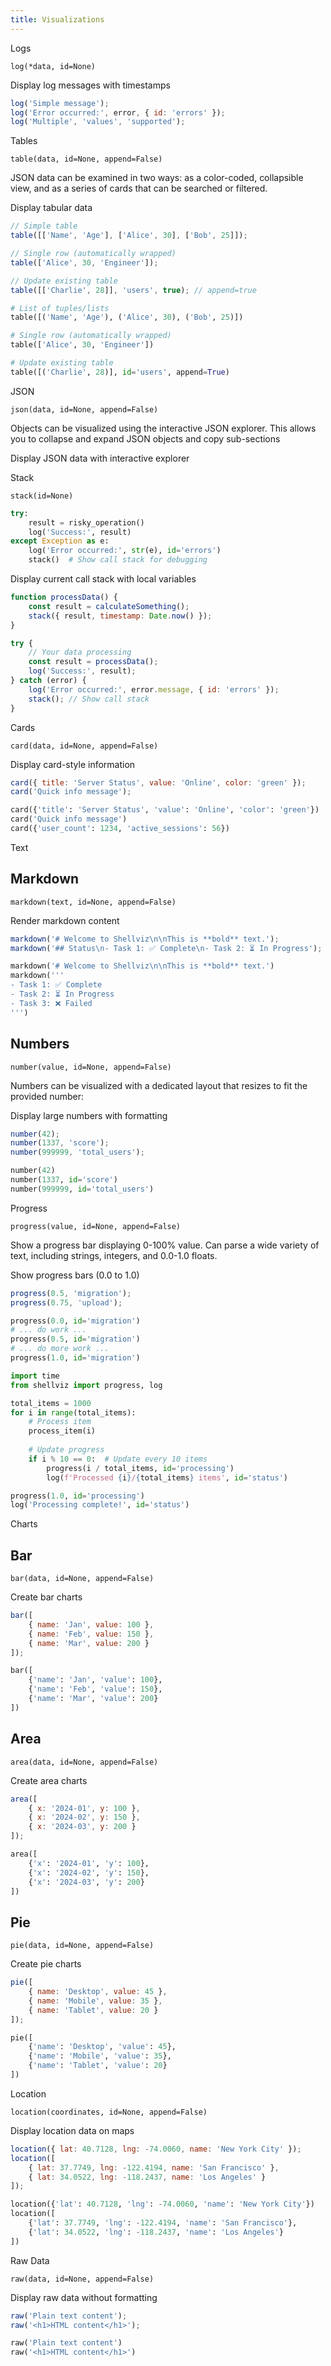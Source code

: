 ```yaml
---
title: Visualizations
---
```


<VizHeading slug="logs">Logs</VizHeading>

`log(*data, id=None)`

<CodeRunner code="shellviz.log('migrating users to newest version');shellviz.log('migration complete')">
  <CodeExample language="python" code={`from shellviz import log
log('migrating users to newest version')
log('migration complete')`} />
  <CodeExample language="javascript" code={`shellviz.log('migrating users to newest version');
shellviz.log('migration complete');`} />
</CodeRunner>


Display log messages with timestamps
```javascript
log('Simple message');
log('Error occurred:', error, { id: 'errors' });
log('Multiple', 'values', 'supported');
```


<VizHeading slug="tables">Tables</VizHeading>

`table(data, id=None, append=False)`

JSON data can be examined in two ways: as a color-coded, collapsible view, and as a series of cards that can be searched or filtered.

<CodeRunner code="shellviz.table([['Name', 'Age'], ['Rafael', 30], ['Charlie', 53]]);">
  <CodeExample language="python" code={`from shellviz import table
table([['Name', 'Age'], ['Rafael', 30], ['Charlie', 53]])
table([{'name': 'Rafael', 'age': 30}, {'name': 'Charlie', 'age': 53}])`} />
  <CodeExample language="javascript" code={`import { table } from 'shellviz';
table([['Name', 'Age'], ['Rafael', 30], ['Charlie', 53]]);
table([{name: 'Rafael', age: 30}, {name: 'Charlie', age: 53}]);`} />
</CodeRunner>

<CodeRunner code="shellviz.table([{ year: '1945', sightings: 6 }, { year: '1946', sightings: 8 }, { year: '1947', sightings: 34 }, { year: '1948', sightings: 8 }, { year: '1949', sightings: 15 }]);">
  <CodeExample language="python" code={`from shellviz import table
table([{ "year": "1945", "sightings": 6 }, { "year": "1946", "sightings": 8 }, { "year": "1947", "sightings": 34 }, { "year": "1948", "sightings": 8 }, { "year": "1949", "sightings": 15 }, { "year": "1950", "sightings": 25 }, { "year": "1951", "sightings": 20 }, { "year": "1952", "sightings": 48 }, { "year": "1953", "sightings": 34 }, { "year": "1954", "sightings": 50 }, { "year": "1955", "sightings": 31 }, { "year": "1956", "sightings": 38 }, { "year": "1957", "sightings": 67 }, { "year": "1958", "sightings": 40 }, { "year": "1959", "sightings": 47 }, { "year": "1960", "sightings": 64 }, { "year": "1961", "sightings": 39 }, { "year": "1962", "sightings": 55 }, { "year": "1963", "sightings": 75 }, { "year": "1964", "sightings": 77 }, { "year": "1965", "sightings": 167 }, { "year": "1966", "sightings": 169 }, { "year": "1967", "sightings": 178 }, { "year": "1968", "sightings": 183 }, { "year": "1969", "sightings": 138 }, { "year": "1970", "sightings": 126 }, { "year": "1971", "sightings": 110 }, { "year": "1972", "sightings": 146 }, { "year": "1973", "sightings": 209 }, { "year": "1974", "sightings": 241 }, { "year": "1975", "sightings": 279 }, { "year": "1976", "sightings": 246 }, { "year": "1977", "sightings": 239 }, { "year": "1978", "sightings": 301 }, { "year": "1979", "sightings": 221 }, { "year": "1980", "sightings": 211 }, { "year": "1981", "sightings": 146 }, { "year": "1982", "sightings": 182 }, { "year": "1983", "sightings": 132 }, { "year": "1984", "sightings": 172 }, { "year": "1985", "sightings": 192 }, { "year": "1986", "sightings": 173 }, { "year": "1987", "sightings": 193 }, { "year": "1988", "sightings": 203 }, { "year": "1989", "sightings": 220 }, { "year": "1990", "sightings": 217 }, { "year": "1991", "sightings": 210 }, { "year": "1992", "sightings": 228 }, { "year": "1993", "sightings": 285 }, { "year": "1994", "sightings": 381 }, { "year": "1995", "sightings": 1336 }, { "year": "1996", "sightings": 862 }, { "year": "1997", "sightings": 1248 }, { "year": "1998", "sightings": 1812 }, { "year": "1999", "sightings": 2906 }, { "year": "2000", "sightings": 2780 }, { "year": "2001", "sightings": 3105 }, { "year": "2002", "sightings": 3176 }, { "year": "2003", "sightings": 3896 }, { "year": "2004", "sightings": 4208 }, { "year": "2005", "sightings": 3996 }, { "year": "2006", "sightings": 3590 }, { "year": "2007", "sightings": 4195 }, { "year": "2008", "sightings": 4705 }, { "year": "2009", "sightings": 4297 }, { "year": "2010", "sightings": 2531 }])`} />
  <CodeExample language="javascript" code={`import { table } from 'shellviz';
table([{ year: "1945", sightings: 6 }, { year: "1946", sightings: 8 }, { year: "1947", sightings: 34 }, { year: "1948", sightings: 8 }, { year: "1949", sightings: 15 }, { year: "1950", sightings: 25 }, { year: "1951", sightings: 20 }, { year: "1952", sightings: 48 }, { year: "1953", sightings: 34 }, { year: "1954", sightings: 50 }, { year: "1955", sightings: 31 }, { year: "1956", sightings: 38 }, { year: "1957", sightings: 67 }, { year: "1958", sightings: 40 }, { year: "1959", sightings: 47 }, { year: "1960", sightings: 64 }, { year: "1961", sightings: 39 }, { year: "1962", sightings: 55 }, { year: "1963", sightings: 75 }, { year: "1964", sightings: 77 }, { year: "1965", sightings: 167 }, { year: "1966", sightings: 169 }, { year: "1967", sightings: 178 }, { year: "1968", sightings: 183 }, { year: "1969", sightings: 138 }, { year: "1970", sightings: 126 }, { year: "1971", sightings: 110 }, { year: "1972", sightings: 146 }, { year: "1973", sightings: 209 }, { year: "1974", sightings: 241 }, { year: "1975", sightings: 279 }, { year: "1976", sightings: 246 }, { year: "1977", sightings: 239 }, { year: "1978", sightings: 301 }, { year: "1979", sightings: 221 }, { year: "1980", sightings: 211 }, { year: "1981", sightings: 146 }, { year: "1982", sightings: 182 }, { year: "1983", sightings: 132 }, { year: "1984", sightings: 172 }, { year: "1985", sightings: 192 }, { year: "1986", sightings: 173 }, { year: "1987", sightings: 193 }, { year: "1988", sightings: 203 }, { year: "1989", sightings: 220 }, { year: "1990", sightings: 217 }, { year: "1991", sightings: 210 }, { year: "1992", sightings: 228 }, { year: "1993", sightings: 285 }, { year: "1994", sightings: 381 }, { year: "1995", sightings: 1336 }, { year: "1996", sightings: 862 }, { year: "1997", sightings: 1248 }, { year: "1998", sightings: 1812 }, { year: "1999", sightings: 2906 }, { year: "2000", sightings: 2780 }, { year: "2001", sightings: 3105 }, { year: "2002", sightings: 3176 }, { year: "2003", sightings: 3896 }, { year: "2004", sightings: 4208 }, { year: "2005", sightings: 3996 }, { year: "2006", sightings: 3590 }, { year: "2007", sightings: 4195 }, { year: "2008", sightings: 4705 }, { year: "2009", sightings: 4297 }, { year: "2010", sightings: 2531 }]);`} />
</CodeRunner>

Display tabular data
```javascript
// Simple table
table([['Name', 'Age'], ['Alice', 30], ['Bob', 25]]);

// Single row (automatically wrapped)
table(['Alice', 30, 'Engineer']);

// Update existing table
table([['Charlie', 28]], 'users', true); // append=true
```

```python
# List of tuples/lists
table([('Name', 'Age'), ('Alice', 30), ('Bob', 25)])

# Single row (automatically wrapped)
table(['Alice', 30, 'Engineer'])

# Update existing table
table([('Charlie', 28)], id='users', append=True)
```


<VizHeading slug="json">JSON</VizHeading>

`json(data, id=None, append=False)`

Objects can be visualized using the interactive JSON explorer. This allows you to collapse and expand JSON objects and copy sub-sections

<CodeRunner code="shellviz.json([['Name', 'Age'], ['Rafael', 30], ['Charlie', 53]])">
  <CodeExample language="python" code={`from shellviz import json
json([['Name', 'Age'], ['Rafael', 30], ['Charlie', 53]])
json([{'name': 'Rafael', 'age': 30}, {'name': 'Charlie', 'age': 53}])`} />
  <CodeExample language="javascript" code={`import { json } from 'shellviz';
json([['Name', 'Age'], ['Rafael', 30], ['Charlie', 53]]);
json([{name: 'Rafael', age: 30}, {name: 'Charlie', age: 53}]);`} />
</CodeRunner>

Display JSON data with interactive explorer

<CodeRunner>
<CodeExample language="python" code={`from shellviz import json
json({'user': 'alice', 'preferences': {'theme': 'dark'}})
json([1, 2, 3, 4, 5])
json({'timestamp': time.time()}, id='status')`} />
<CodeExample language="javascript" code={`import { json } from shellviz;
json({ user: 'alice', preferences: { theme: 'dark' } });
json([1, 2, 3, 4, 5]);
json({ timestamp: Date.now() }, 'status');`} />
</CodeRunner>

<VizHeading slug="stack">Stack</VizHeading>

`stack(id=None)`

```python
try:
    result = risky_operation()
    log('Success:', result)
except Exception as e:
    log('Error occurred:', str(e), id='errors')
    stack()  # Show call stack for debugging
```

Display current call stack with local variables
```javascript
function processData() {
    const result = calculateSomething();
    stack({ result, timestamp: Date.now() });
}
```

```javascript
try {
    // Your data processing
    const result = processData();
    log('Success:', result);
} catch (error) {
    log('Error occurred:', error.message, { id: 'errors' });
    stack(); // Show call stack
}
```


<VizHeading slug="cards">Cards</VizHeading>

`card(data, id=None, append=False)`

<CodeRunner code="shellviz.card([['Name', 'Age'], ['Rafael', 30], ['Charlie', 53]])">
  <CodeExample language="python" code={`from shellviz import card
card([['Name', 'Age'], ['Rafael', 30], ['Charlie', 53]])
card([{'name': 'Rafael', 'age': 30}, {'name': 'Charlie', 'age': 53}])`} />
  <CodeExample language="javascript" code={`import { card } from 'shellviz';
card([['Name', 'Age'], ['Rafael', 30], ['Charlie', 53]]);
card([{name: 'Rafael', age: 30}, {name: 'Charlie', age: 53}]);`} />
</CodeRunner>

Display card-style information

```javascript
card({ title: 'Server Status', value: 'Online', color: 'green' });
card('Quick info message');
```

```python
card({'title': 'Server Status', 'value': 'Online', 'color': 'green'})
card('Quick info message')
card({'user_count': 1234, 'active_sessions': 56})
```


<VizHeading slug="text">Text</VizHeading>

## Markdown

`markdown(text, id=None, append=False)`

<CodeRunner code="shellviz.markdown('It was a **cold** night, and all were fast asleep')">
  <CodeExample language="python" code={`from shellviz import markdown
markdown("# This is some Markdown\nAnd this is some **strong** text\nAnd a list:\n- First item\n- Second item")
markdown("It was a **cold** night, and all were fast asleep")`} />
  <CodeExample language="javascript" code={`import { markdown } from 'shellviz';
markdown("# This is some Markdown\nAnd this is some **strong** text\nAnd a list:\n- First item\n- Second item");
markdown("It was a **cold** night, and all were fast asleep");`} />
</CodeRunner>

Render markdown content
```javascript
markdown('# Welcome to Shellviz\n\nThis is **bold** text.');
markdown('## Status\n- Task 1: ✅ Complete\n- Task 2: ⏳ In Progress');
```

```python
markdown('# Welcome to Shellviz\n\nThis is **bold** text.')
markdown('''
- Task 1: ✅ Complete  
- Task 2: ⏳ In Progress
- Task 3: ❌ Failed
''')
```


## Numbers

`number(value, id=None, append=False)`

Numbers can be visualized with a dedicated layout that resizes to fit the provided number:

<CodeRunner code="shellviz.number(1032093)">
  <CodeExample language="python" code={`from shellviz import number
number(1032093)`} />
  <CodeExample language="javascript" code={`import { number } from 'shellviz';
number(1032093);`} />
</CodeRunner>

Display large numbers with formatting
```javascript
number(42);
number(1337, 'score');
number(999999, 'total_users');
```
```python
number(42)
number(1337, id='score')
number(999999, id='total_users')
```


<VizHeading slug="progress">Progress</VizHeading>

`progress(value, id=None, append=False)`

Show a progress bar displaying 0-100% value. Can parse a wide variety of text, including strings, integers, and 0.0-1.0 floats.

<CodeRunner code="shellviz.progress(0.75)">
  <CodeExample language="python" code={`from shellviz import progress
progress(30)
progress("45%")
progress(.9)`} />
  <CodeExample language="javascript" code={`import { progress } from 'shellviz';
progress(30);
progress("45%");
progress(0.9);`} />
</CodeRunner>

Show progress bars (0.0 to 1.0)
```javascript
progress(0.5, 'migration');
progress(0.75, 'upload');
```

```python
progress(0.0, id='migration')
# ... do work ...
progress(0.5, id='migration')
# ... do more work ...
progress(1.0, id='migration')
```


```python
import time
from shellviz import progress, log

total_items = 1000
for i in range(total_items):
    # Process item
    process_item(i)
    
    # Update progress
    if i % 10 == 0:  # Update every 10 items
        progress(i / total_items, id='processing')
        log(f'Processed {i}/{total_items} items', id='status')

progress(1.0, id='processing')
log('Processing complete!', id='status')
```



<VizHeading slug="charts">Charts</VizHeading>
## Bar

`bar(data, id=None, append=False)`

<CodeRunner code="shellviz.bar([{ country: 'AD', 'hot dog': 105, burger: 129, sandwich: 37, kebab: 119, fries: 53, donut: 69 }, { country: 'AE', 'hot dog': 41, burger: 14, sandwich: 181, kebab: 166, fries: 36, donut: 105 }])">
  <CodeExample language="python" code={`from shellviz import bar
bar([{
    "country": "AD",
    "hot dog": 105,
    "burger": 129,
    "sandwich": 37,
    "kebab": 119,
    "fries": 53,
    "donut": 69,
},
{
    "country": "AE",
    "hot dog": 41,
    "burger": 14,
    "sandwich": 181,
    "kebab": 166,
    "fries": 36,
    "donut": 105,
}])`} />
  <CodeExample language="javascript" code={`import { bar } from 'shellviz';
bar([{
    country: "AD",
    "hot dog": 105,
    burger: 129,
    sandwich: 37,
    kebab: 119,
    fries: 53,
    donut: 69,
},
{
    country: "AE",
    "hot dog": 41,
    burger: 14,
    sandwich: 181,
    kebab: 166,
    fries: 36,
    donut: 105,
}]);`} />
</CodeRunner>

Create bar charts
```javascript
bar([
    { name: 'Jan', value: 100 },
    { name: 'Feb', value: 150 },
    { name: 'Mar', value: 200 }
]);
```

```python
bar([
    {'name': 'Jan', 'value': 100},
    {'name': 'Feb', 'value': 150},
    {'name': 'Mar', 'value': 200}
])
```

## Area

`area(data, id=None, append=False)`

<CodeRunner code="shellviz.area([190, 240, 340])">
  <CodeExample language="python" code={`from shellviz import area
area([190, 240, 340])`} />
  <CodeExample language="javascript" code={`import { area } from 'shellviz';
area([190, 240, 340]);`} />
</CodeRunner>

Create area charts
```javascript
area([
    { x: '2024-01', y: 100 },
    { x: '2024-02', y: 150 },
    { x: '2024-03', y: 200 }
]);
```

```python
area([
    {'x': '2024-01', 'y': 100},
    {'x': '2024-02', 'y': 150},
    {'x': '2024-03', 'y': 200}
])
```

## Pie

`pie(data, id=None, append=False)`

<CodeRunner code="shellviz.pie([{ id: 'java', value: 204 }, { id: 'hack', value: 23 }, { id: 'make', value: 537 }, { id: 'go', value: 295 }, { id: 'python', value: 177 }])">
  <CodeExample language="python" code={`from shellviz import pie
pie([
    {"id": "java", "value": 204},
    {"id": "hack", "value": 23},
    {"id": "make", "value": 537},
    {"id": "go", "value": 295},
    {"id": "python", "value": 177},
])`} />
  <CodeExample language="javascript" code={`import { pie } from 'shellviz';
pie([
    { id: "java", value: 204 },
    { id: "hack", value: 23 },
    { id: "make", value: 537 },
    { id: "go", value: 295 },
    { id: "python", value: 177 },
]);`} />
</CodeRunner>

Create pie charts
```javascript
pie([
    { name: 'Desktop', value: 45 },
    { name: 'Mobile', value: 35 },
    { name: 'Tablet', value: 20 }
]);
```
```python
pie([
    {'name': 'Desktop', 'value': 45},
    {'name': 'Mobile', 'value': 35},
    {'name': 'Tablet', 'value': 20}
])
```

<VizHeading slug="location">Location</VizHeading>

`location(coordinates, id=None, append=False)`

<CodeRunner code="shellviz.location({ latitude: 48.858844, longitude: 2.294351, name: 'Eiffel Tower, Paris' })">
  <CodeExample language="python" code={`from shellviz import location
location({
    "latitude": 48.858844,
    "longitude": 2.294351,
    "name": "Eiffel Tower, Paris"
  })`} />
  <CodeExample language="javascript" code={`import { location } from 'shellviz';
location({
    latitude: 48.858844,
    longitude: 2.294351,
    name: "Eiffel Tower, Paris"
  });`} />
</CodeRunner>

<CodeRunner code="shellviz.location([{ latitude: 48.858844, longitude: 2.294351, name: 'Eiffel Tower, Paris' }, { latitude: 40.689247, longitude: -74.044502, name: 'Statue of Liberty, New York' }, { latitude: 27.175144, longitude: 78.042142, name: 'Taj Mahal, India' }])">
  <CodeExample language="python" code={`location([
  {
    "latitude": 48.858844,
    "longitude": 2.294351,
    "name": "Eiffel Tower, Paris"
  },
  {
    "latitude": 40.689247,
    "longitude": -74.044502,
    "name": "Statue of Liberty, New York"
  },
  {
    "latitude": 27.175144,
    "longitude": 78.042142,
    "name": "Taj Mahal, India"
  },
  {
    "latitude": -33.856784,
    "longitude": 151.215297,
    "name": "Sydney Opera House, Australia"
  },
  {
    "latitude": 35.689487,
    "longitude": 139.691711,
    "name": "Tokyo Tower, Japan"
  },
  {
    "latitude": 51.500729,
    "longitude": -0.124625,
    "name": "Big Ben, London"
  },
  {
    "latitude": 41.902784,
    "longitude": 12.496366,
    "name": "Colosseum, Rome"
  },
  {
    "latitude": 37.819929,
    "longitude": -122.478255,
    "name": "Golden Gate Bridge, San Francisco"
  },
  {
    "latitude": -22.951916,
    "longitude": -43.210487,
    "name": "Christ the Redeemer, Rio de Janeiro"
  },
  {
    "latitude": 30.328611,
    "longitude": 35.441944,
    "name": "Petra, Jordan"
  }
])`} />
  <CodeExample language="javascript" code={`location([
  {
    latitude: 48.858844,
    longitude: 2.294351,
    name: "Eiffel Tower, Paris"
  },
  {
    latitude: 40.689247,
    longitude: -74.044502,
    name: "Statue of Liberty, New York"
  },
  {
    latitude: 27.175144,
    longitude: 78.042142,
    name: "Taj Mahal, India"
  },
  {
    latitude: -33.856784,
    longitude: 151.215297,
    name: "Sydney Opera House, Australia"
  },
  {
    latitude: 35.689487,
    longitude: 139.691711,
    name: "Tokyo Tower, Japan"
  },
  {
    latitude: 51.500729,
    longitude: -0.124625,
    name: "Big Ben, London"
  },
  {
    latitude: 41.902784,
    longitude: 12.496366,
    name: "Colosseum, Rome"
  },
  {
    latitude: 37.819929,
    longitude: -122.478255,
    name: "Golden Gate Bridge, San Francisco"
  },
  {
    latitude: -22.951916,
    longitude: -43.210487,
    name: "Christ the Redeemer, Rio de Janeiro"
  },
  {
    latitude: 30.328611,
    longitude: 35.441944,
    name: "Petra, Jordan"
  }
]);`} />
</CodeRunner>

Display location data on maps
```javascript
location({ lat: 40.7128, lng: -74.0060, name: 'New York City' });
location([
    { lat: 37.7749, lng: -122.4194, name: 'San Francisco' },
    { lat: 34.0522, lng: -118.2437, name: 'Los Angeles' }
]);
```

```python
location({'lat': 40.7128, 'lng': -74.0060, 'name': 'New York City'})
location([
    {'lat': 37.7749, 'lng': -122.4194, 'name': 'San Francisco'},
    {'lat': 34.0522, 'lng': -118.2437, 'name': 'Los Angeles'}
])
```


<VizHeading slug="raw-data">Raw Data</VizHeading>

`raw(data, id=None, append=False)`

<CodeRunner code="shellviz.raw({ one: 'thing' })">
  <CodeExample language="python" code={`from shellviz import raw
raw({'one': 'thing'})`} />
  <CodeExample language="javascript" code={`import { raw } from 'shellviz';
raw({ one: 'thing' });`} />
</CodeRunner>

Display raw data without formatting
```javascript
raw('Plain text content');
raw('<h1>HTML content</h1>');
```

```python
raw('Plain text content')
raw('<h1>HTML content</h1>')
```
